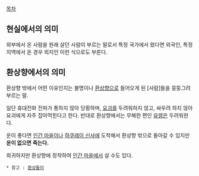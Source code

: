 [[목차]]

== 현실에서의 의미 ==
외부에서 온 사람을 원래 살던 사람이 부르는 말로서 특정 국가에서 왔다면 외국인, 특정 지역에서 온 경우 외지인 이런 식으로도 부른다.

== 환상향에서의 의미 ==
환상향 밖에서 어떤 이유인지는 불명이나 [[환상향]]으로 들어오게 된 [사람]들을 뭉뚱그려 부르는 말.

일단 휴대전화 전파가 통하지 않아 당황하며, [[요괴]]를 두려워하지 않고, 싸우려 하지 않아 요괴에게 자주 잡아먹힌다고 한다. 반대로 환상향에서는 무해한 편인 [[유령]]은 두려워한다.

운이 좋다면 [[인간 마을]]이나 [[하쿠레이 신사]]에 도착해서 환상향 밖으로 돌아갈 수 있지만 '''운이 없으면 죽는다.'''

희귀하지만 환상향에 정착하여 [[인간 마을]]에서 살 수도 있다.

 * 참고 : [[환상들이]]
